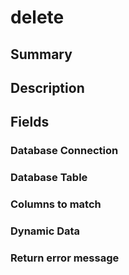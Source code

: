 
# delete

## Summary

<Tooltip components={props.components} />

## Description

<Description components={props.components} />

## Fields

### Database Connection

<Field0 components={props.components} />

### Database Table

<Field1 components={props.components} />

### Columns to match

<Field2 components={props.components} />

### Dynamic Data

<Field3 components={props.components} />

### Return error message

<Field4 components={props.components} />

